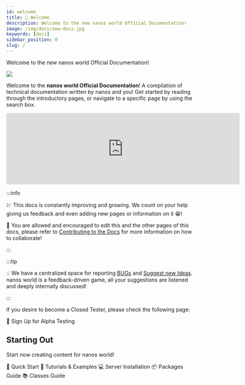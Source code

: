 ```yaml
---
id: welcome
title: 👋 Welcome
description: Welcome to the new nanos world Official Documentation!
image: /img/docs/new-docs.jpg
keywords: [docs]
sidebar_position: 0
slug: /
---
```



Welcome to the new nanos world Official Documentation!

![](/img/docs/new-docs.jpg)

Welcome to the **nanos world Official Documentation**! A compilation of technical documentation written by nanos and you! Get started by reading through the introductory pages, or navigate to a specific page by using the search box.

<iframe className="steam-widget" src="https://store.steampowered.com/widget/1841660/" frameBorder="0" width="620" height="190" loading="lazy"></iframe>

:::info

💹 This docs is constantly improving and growing. We count on your help giving us feedback and even adding new pages or information on it 😁!

💑 You are allowed and encouraged to edit this and the other pages of this docs, please refer to [Contributing to the Docs](/contributing-to-the-docs.md) for more information on how to collaborate!

:::

:::tip

💡 We have a centralized space for reporting [BUGs](https://issues.nanos.world) and [Suggest new Ideas](https://feedback.nanos.world). nanos world is a feedback-driven game, all your suggestions are listened and deeply internally discussed!

:::

If you desire to become a Closed Tester, please check the following page:

<ReferenceLink href="signing-up-alpha">🧪 Sign Up for Alpha Testing</ReferenceLink>

## Starting Out

Start now creating content for nanos world!

<ReferenceLink href="getting-started/quick-start">📌 Quick Start</ReferenceLink>
<ReferenceLink href="getting-started/tutorials-and-examples">📑 Tutorials & Examples</ReferenceLink>
<ReferenceLink href="core-concepts/server-manual/server-installation">💻 Server Installation</ReferenceLink>
<ReferenceLink href="core-concepts/packages/packages-guide">📦 Packages Guide</ReferenceLink>
<ReferenceLink href="core-concepts/scripting/classes-guide">📚 Classes Guide</ReferenceLink>